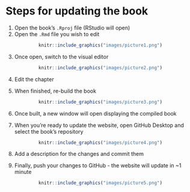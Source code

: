 # Steps for updating the book {-}

1)  Open the book's `.Rproj` file (RStudio will open)
2)  Open the `.Rmd` file you wish to edit

<center>

```r

knitr::include_graphics("images/picture1.png")

```

</center>

3)  Once open, switch to the visual editor

<center>

```r

knitr::include_graphics("images/picture2.png")

```

</center>

4)  Edit the chapter

5)  When finished, re-build the book

<center>

```r

knitr::include_graphics("images/picture3.png")

```

</center>

6) Once built, a new window will open displaying the compiled book

7) When you're ready to update the website, open GitHub Desktop and select the book's repository 

<center>
```r

knitr::include_graphics("images/picture4.png")

```
</center>

8) Add a description for the changes and commit them

9) Finally, push your changes to GitHub - the website will update in ~1 minute

<center>
```r

knitr::include_graphics("images/picture5.png")

```
</center>